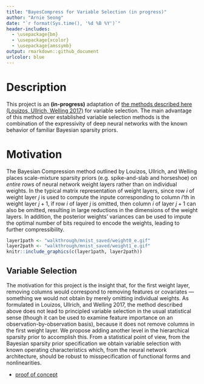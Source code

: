 ```yaml
---
title: "BayesCompress for Variable Selection (in progress)"
author: "Arnie Seong"
date: "`r format(Sys.time(), '%d %B %Y')`"
header-includes:
  - \usepackage{bm}
  - \usepackage{xcolor}
  - \usepackage{amssymb}
output: rmarkdown::github_document
urlcolor: blue
---
```


# Description

This project is an __(in-progress)__ adaptation of [the methods described here (Louizos, Ullrich, Welling 2017)](https://arxiv.org/abs/1705.08665) for variable selection.  The main advantage of this method over established variable selection methods is the combination of the expressivity of deep neural networks with the known behavior of familiar Bayesian sparsity priors.

# Motivation
The Bayesian Compression method outlined by Louizos, Ullrich, and Welling places scale-mixture sparsity priors (e.g. spike-and-slab and horseshoe) on _entire rows_ of neural network weight layers rather than on individual weights.  In the typical matrix representation of weight layers, since row $i$ of weight layer $j$ is used to compute the inpute corresponding to column $i$'th in weight layer $j+1$, if row $i$ of layer $j$ is omitted, then column $i$ of layer $j+1$ can also be omitted, resulting in large reductions in the dimensions of the weight layers.  In addition, the posterior weights' variances can be used to impute the optimal number of bits required to encode the weights, leading to further compressibility.

```r
layer1path <- "walkthrough/mnist_saved/weight0_e.gif"
layer2path <- "walkthrough/mnist_saved/weight1_e.gif"
knitr::include_graphics(c(layer1path, layer2path))
```


## Variable Selection
The motivation for this project is the insight that, for the first weight layer, removing columns would correspond to removing features or covariates --- something we would not obtain by merely omitting individual weights.  As formulated in Louizos, Ullrich, and Welling 2017, the method described above does not lead to principled variable selection in the usual statistical sense (though it can be used to examine feature importance on an observation-by-observation basis), because it does not remove columns in the first weight layer.  We propose adding another level in the hierarchical sparsity prior to accomplish this. From a statistical point of view, from the Bayesian sparsity prior specification we obtain variable selection with known operating characteristics which, from the neural network architecture, should be robust to misspecification of functional forms and nonlinearities.

+ [proof of concept](https://akseong.github.io/BayesCompress/VarSel/writeup.html)

